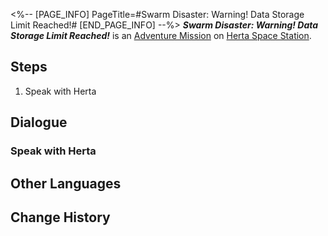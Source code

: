 <%-- [PAGE_INFO]
PageTitle=#Swarm Disaster: Warning! Data Storage Limit Reached!#
[END_PAGE_INFO] --%>
{{Stub|Dialogue.}}
{{Mission Infobox
|id            = 8013105
|title         = 
|image         = <!--Mission Swarm Disaster Warning! Data Storage Limit Reached!.png-->
|type          = Adventure
|event_name    = 
|chapter       = 
|requirements  = {{cx}}<!--Hidden Exploration Objective ID 8013108--> completed
|summary       = <!--official mission summary from Fate's Atlas-->
|characters    = Trailblazer
|startLocation = [[Herta Space Station]] - [[Herta's Office]]
|world         = Herta Space Station
|area          = Herta's Office
|prev          = 
|next          = Swarm Disaster: The End
|rewards       = Credit*5,000
}}
'''''Swarm Disaster: Warning! Data Storage Limit Reached!''''' is an [[Adventure Mission]] on [[Herta Space Station]].

==Steps==
# Speak with Herta

<!--
==Gameplay Notes==

--><!--
==Trial Character==

-->
==Dialogue==
{{Stub Dialogue}}

===Speak with Herta===
{{Mission Description|type=adventure|location=Herta's Office|The Simulated Universe's storage was more limited than Herta expected! The data packs are at their limit and soon, the entire thing is going to stop working. Herta is prepared to see this thing through to the end by your side. Hurry and save all the previous Aeon data and ensure a proper end to this test before experiencing THEIR glory once more.}}
{{Dialogue Start}}
:{{tx}}
{{Dialogue End}}

==Other Languages==
{{Other Languages
|en   = Swarm Disaster: Warning! Data Storage Limit Reached!
|zhs  = 寰宇蝗灾：警告！数据存储上限！
|zht  = 寰宇蝗災：警告！資料儲存上限！
|ja   = 宇宙の蝗害：警告！データ保存上限に到達！
|ko   = 곤충 떼 재난: 경고! 데이터 보관 용량 초과!
|es   = La Plaga: límite de almacenamiento alcanzado
|fr   = Attention&nbsp;! Limite de stockage atteinte&nbsp;!
|ru   = Нашествие роя: Предупреждение! Хранилище данных заполнено!
|th   = หายนะแห่งมวลแมลง: คำเตือน! การจัดเก็บข้อมูลถึงขีดจำกัดสูงสุดแล้ว!
|vi   = Thảm Họa Đàn Côn Trùng: Cảnh Báo! Giới Hạn Lưu Trữ Dữ Liệu!
|de   = Schwarmkatastrophe: Warnung! Datenspeicherlimit erreicht!
|id   = Bencana Swarm: Peringatan! Penyimpanan Data Mencapai Batas Maksimal!
|pt   = O Desastre do Enxame: Cuidado! Limite de Armazenamento de Dados Alcançado!
}}

==Change History==
{{Change History|1.3}}
